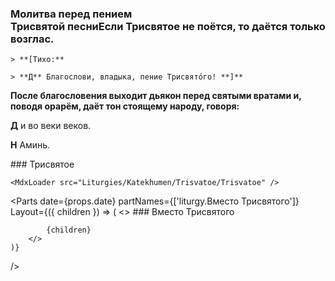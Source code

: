 
<div id="trisvatoe" />

### Молитва перед пением <br />Трисвятой песни<Tooltip>Если Трисвятое не поётся, то даётся только возглас.</Tooltip>

<If condition={!props.vmestoTrisvatogoExists}>
    <MdxLoader src="Liturgies/Katekhumen/Trisvatoe/MolitvaPered" />

    > **[Тихо:**

    > **Д** Благослови, владыка, пение Трисвято́го! **]**
</If>

**После благословения выходит дьякон перед свя­ты­ми вра­тами и, поводя орарём, даёт тон сто­ящему народу, го­воря:**

**Д** и во веки веков.

**Н** Аминь.

<If condition={!props.vmestoTrisvatogoExists}>
    ### Трисвятое

    <MdxLoader src="Liturgies/Katekhumen/Trisvatoe/Trisvatoe" />
</If>

<Parts
    date={props.date}
    partNames={['liturgy.Вместо Трисвятого']}
    Layout={({ children }) => (
        <>
            ### Вместо Трисвятого

            {children}
        </>
    )}
/>
